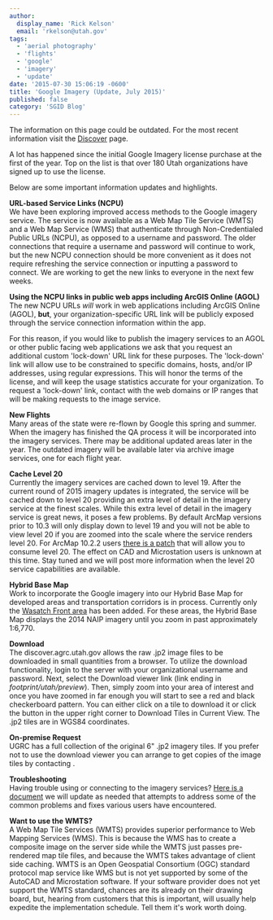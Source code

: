 ```yaml
---
author:
  display_name: 'Rick Kelson'
  email: 'rkelson@utah.gov'
tags:
  - 'aerial photography'
  - 'flights'
  - 'google'
  - 'imagery'
  - 'update'
date: '2015-07-30 15:06:19 -0600'
title: 'Google Imagery (Update, July 2015)'
published: false
category: 'SGID Blog'
---
```


<div class="grid pop">
  <p class="text-center">The information on this page could be outdated. For the most recent information visit the <a href="/products/discover">Discover</a> page.</p>
</div>

<p>A lot has happened since the initial Google Imagery license purchase at the first of the year. Top on the list is that over 180 Utah organizations have signed up to use the license. </p>
<p>Below are some important information updates and highlights.</p>
<p><strong>URL-based Service Links (NCPU)</strong><br />
We have been exploring improved access methods to the Google imagery service. The service is now available as a Web Map Tile Service (WMTS) and a Web Map Service (WMS) that authenticate through Non-Credentialed Public URLs (NCPU), as opposed to a username and password. The older connections that require a username and password will continue to work, but the new NCPU connection should be more convenient as it does not require refreshing the service connection or inputting a password to connect. We are working to get the new links to everyone in the next few weeks.</p>
<p><strong>Using the NCPU links in public web apps including ArcGIS Online (AGOL)</strong><br />
The new NCPU URLs <em>will</em> work in web applications including ArcGIS Online (AGOL), <strong>but</strong>, your organization-specific URL link will be publicly exposed through the service connection information within the app. </p>
<p>For this reason, if you would like to publish the imagery services to an AGOL or other public facing web applications we ask that you request an additional custom 'lock-down' URL link for these purposes. The 'lock-down' link will allow use to be constrained to specific domains, hosts, and/or IP addresses, using regular expressions. This will honor the terms of the license, and will keep the usage statistics accurate for your organization. To request a 'lock-down' link, contact <Contacts inline subject={frontmatter.title} contactKey='discover' /> with the web domains or IP ranges that will be making requests to the image service.</p>
<p><strong>New Flights</strong><br />
Many areas of the state were re-flown by Google this spring and summer. When the imagery has finished the QA process it will be incorporated into the imagery services. There may be additional updated areas later in the year. The outdated imagery will be available later via archive image services, one for each flight year.</p>
<p><strong>Cache Level 20</strong><br />
Currently the imagery services are cached down to level 19. After the current round of 2015 imagery updates is integrated, the service will be cached down to level 20 providing an extra level of detail in the imagery service at the finest scales. While this extra level of detail in the imagery service is great news, it poses a few problems. By default ArcMap versions prior to 10.3 will only display down to level 19 and you will not be able to view level 20 if you are zoomed into the scale where the service renders level 20. For ArcMap 10.2.2 users <a href="https://support.esri.com/en/downloads/patches-servicepacks/view/productid/160/metaid/2148">there is a patch</a> that will allow you to consume level 20. The effect on CAD and Microstation users is unknown at this time. Stay tuned and we will post more information when the level 20 service capabilities are available.</p>
<p><strong>Hybrid Base Map</strong><br />
Work to incorporate the Google imagery into our Hybrid Base Map for developed areas and transportation corridors is in process. Currently only the <a href="https://arcg.is/1SLeHRQ" target="_blank" rel="noopener">Wasatch Front area</a> has been added. For these areas, the Hybrid Base Map displays the 2014 NAIP imagery until you zoom in past approximately 1:6,770.</p>
<p><strong>Download</strong><br />
The discover.agrc.utah.gov allows the raw .jp2 image files to be downloaded in small quantities from a browser. To utilize the download functionality, login to the server with your organizational username and password. Next, select the Download viewer link (link ending in <em>footprint/utah/preview</em>). Then, simply zoom into your area of interest and once you have zoomed in far enough you will start to see a red and black checkerboard pattern. You can either click on a tile to download it or click the button in the upper right corner to Download Tiles in Current View. The .jp2 tiles are in WGS84 coordinates.</p>
<p><strong>On-premise Request</strong><br />
UGRC has a full collection of the original 6" .jp2 imagery tiles. If you prefer not to use the download viewer you can arrange to get copies of the image tiles by contacting <Contacts inline subject={frontmatter.title} contactKey='discover' />.</p>
<p><strong>Troubleshooting</strong><br />
Having trouble using or connecting to the imagery services? <a href="https://docs.google.com/a/utah.gov/document/d/1pp9Q-zjaBwWXYPTC_4ndp0IueOPxhluJy65pjBa0RMo/edit?usp=sharing">Here is a document</a> we will update as needed that attempts to address some of the common problems and fixes various users have encountered.</p>
<p><strong>Want to use the WMTS?</strong><br />
A Web Map Tile Services (WMTS) provides superior performance to Web Mapping Services (WMS). This is because the WMS has to create a composite image on the server side while the WMTS just passes  pre-rendered map tile files, and because the WMTS takes advantage of client side caching. WMTS is an Open Geospatial Consortium (OGC) standard protocol map service like WMS but is not yet supported by some of the AutoCAD and Microstation software. If your software provider does not yet support the WMTS standard, chances are its already on their drawing board, but, hearing from customers that this is important, will usually help expedite the implementation schedule. Tell them it's work worth doing.</p>
